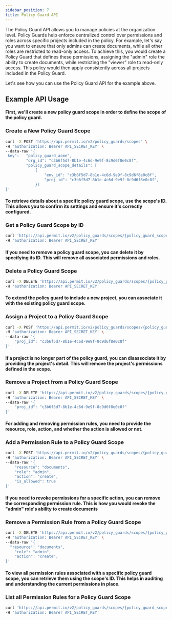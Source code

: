 ```yaml
---
sidebar_position: 7
title: Policy Guard API
---
```



The Policy Guard API allows you to manage policies at the organization level. Policy Guards help enforce centralized control over permissions and roles across specific projects included in the policy.
For example, let's say you want to ensure that only admins can create documents, while all other roles are restricted to read-only access.
To achieve this, you would create a Policy Guard that defines these permissions, assigning the "admin" role the ability to create documents,
while restricting the "viewer" role to read-only access.
This policy would then apply consistently across all projects included in the Policy Guard.

Let's see how you can use the Policy Guard API for the example above.


## Example API Usage

#### First, we'll create a new policy guard scope in order to define the scope of the policy guard.

### Create a New Policy Guard Scope
```bash
curl -X POST 'https://api.permit.io/v2/policy_guards/scopes' \
-H 'authorization: Bearer API_SECRET_KEY' \
--data-raw '{
 key":   "policy_guard_acme",
         "org_id": "c3b6f5d7-8b1e-4c6d-9e9f-8c9d6f8e0c8f",
         "policy_guard_scope_details": [
             {
                 "env_id": "c3b6f5d7-8b1e-4c6d-9e9f-8c9d6f8e0c8f",
                 "proj_id": "c3b6f5d7-8b1e-4c6d-9e9f-8c9d6f8e0c8f",
             }]
}'
```

#### To retrieve details about a specific policy guard scope, use the scope's ID. This allows you to confirm its settings and ensure it's correctly configured.

### Get a Policy Guard Scope by ID
```bash
curl 'https://api.permit.io/v2/policy_guards/scopes/{policy_guard_scope_id}' \
-H 'authorization: Bearer API_SECRET_KEY'
```

#### If you need to remove a policy guard scope, you can delete it by specifying its ID. This will remove all associated permissions and roles.

### Delete a Policy Guard Scope
```bash
curl -X DELETE 'https://api.permit.io/v2/policy_guards/scopes/{policy_guard_scope_id}' \
-H 'authorization: Bearer API_SECRET_KEY'
```

#### To extend the policy guard to include a new project, you can associate it with the existing policy guard scope.

### Assign a Project to a Policy Guard Scope
```bash
curl -X POST 'https://api.permit.io/v2/policy_guards/scopes/{policy_guard_scope_id}/associate' \
-H 'authorization: Bearer API_SECRET_KEY' \
--data-raw '{
    "proj_id": "c3b6f5d7-8b1e-4c6d-9e9f-8c9d6f8e0c8f"
}'
```

#### If a project is no longer part of the policy guard, you can disassociate it by providing the project's detail. This will remove the project's permissions defined in the scope.

### Remove a Project from a Policy Guard Scope
```bash
curl -X DELETE 'https://api.permit.io/v2/policy_guards/scopes/{policy_guard_scope_id}/disassociate' \
-H 'authorization: Bearer API_SECRET_KEY' \
--data-raw '{
    "proj_id": "c3b6f5d7-8b1e-4c6d-9e9f-8c9d6f8e0c8f"
}'
```

#### For adding and removing permission rules, you need to provide the resource, role, action, and whether the action is allowed or not.

### Add a Permission Rule to a Policy Guard Scope
```bash
curl -X POST 'https://api.permit.io/v2/policy_guards/scopes/{policy_guard_scope_id}/rules' \
-H 'authorization: Bearer API_SECRET_KEY' \
--data-raw '{
    "resource": "documents",
    "role": "admin",
    "action": "create",
    "is_allowed": true
}'
```

#### If you need to revoke permissions for a specific action, you can remove the corresponding permission rule. This is how you would revoke the "admin" role's ability to create documents

### Remove a Permission Rule from a Policy Guard Scope
```bash
curl -X DELETE 'https://api.permit.io/v2/policy_guards/scopes/{policy_guard_scope_id}/rules' \
-H 'authorization: Bearer API_SECRET_KEY' \
--data-raw '{
  "resource": "documents",
    "role": "admin",
    "action": "create",
}'
```

#### To view all permission rules associated with a specific policy guard scope, you can retrieve them using the scope's ID. This helps in auditing and understanding the current permissions in place.

### List all Permission Rules for a Policy Guard Scope
```bash
curl 'https://api.permit.io/v2/policy_guards/scopes/{policy_guard_scope_id}/rules' \
-H 'authorization: Bearer API_SECRET_KEY'
```
